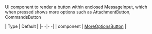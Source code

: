 UI component to render a button within enclosed MessageInput, which when pressed shows more options such as AttachmentButton, CommandsButton

| Type | Default |
|- -|- -|
| component | [MoreOptionsButton](/reactnative/ui-components/more-options-button) |
